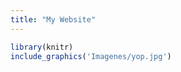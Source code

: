 ```yaml
---
title: "My Website"
---
```


```r
library(knitr)
include_graphics('Imagenes/yop.jpg')
```

